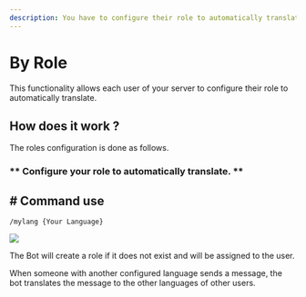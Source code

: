 ```yaml
---
description: You have to configure their role to automatically translate
---
```


# By Role

This functionality allows each user of your server to configure their role to automatically translate.

##  How does it work ?

The roles configuration is done as follows.

### ** Configure your role to automatically translate. **

## # Command use

```
/mylang {Your Language}
```

![](</img/docs/by-role-setup.png>)

The Bot will create a role if it does not exist and will be assigned to the user.

When someone with another configured language sends a message, the bot translates the message to the other languages ​​of other users.
